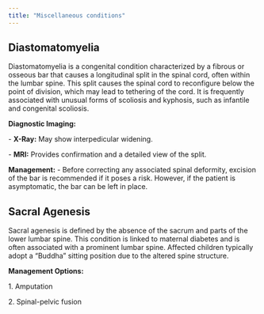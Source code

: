 ```yaml
---
title: "Miscellaneous conditions"
---
```


## Diastomatomyelia

Diastomatomyelia is a congenital condition characterized by a fibrous or osseous bar that causes a longitudinal split in the spinal cord, often within the lumbar spine. This split causes the spinal cord to reconfigure below the point of division, which may lead to tethering of the cord. It is frequently associated with unusual forms of scoliosis and kyphosis, such as infantile and congenital scoliosis.

**Diagnostic Imaging:**

\- **X-Ray:** May show interpedicular widening.

\- **MRI:** Provides confirmation and a detailed view of the split.

**Management:** - Before correcting any associated spinal deformity, excision of the bar is recommended if it poses a risk. However, if the patient is asymptomatic, the bar can be left in place.

## Sacral Agenesis

Sacral agenesis is defined by the absence of the sacrum and parts of the lower lumbar spine. This condition is linked to maternal diabetes and is often associated with a prominent lumbar spine. Affected children typically adopt a "Buddha" sitting position due to the altered spine structure.

**Management Options:**

1\. Amputation

2\. Spinal-pelvic fusion

